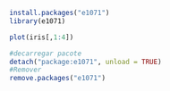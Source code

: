 ```r
install.packages("e1071")
library(e1071)
```

```r
plot(iris[,1:4])
```

```r
#decarregar pacote
detach("package:e1071", unload = TRUE)
#Remover
remove.packages("e1071")
```

